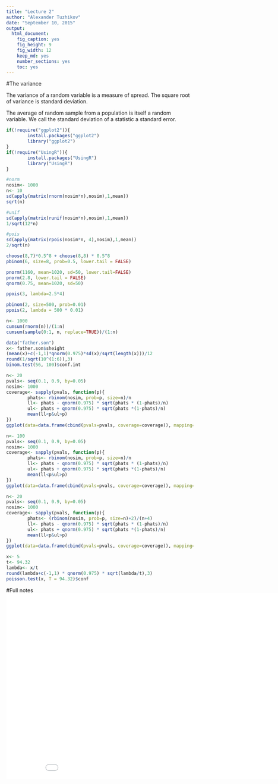 ```yaml
---
title: "Lecture 2"
author: "Alexander Tuzhikov"
date: "September 10, 2015"
output: 
  html_document: 
    fig_caption: yes
    fig_height: 9
    fig_width: 12
    keep_md: yes
    number_sections: yes
    toc: yes
---
```


#The variance

The variance of a random variable is a measure of spread. The square root of variance is standard deviation.

The average of random sample from a population is itself a random variable. We call the standard deviation of a statistic a standard error.
```r
if(!require("ggplot2")){
        install.packages("ggplot2")
        library("ggplot2")
}
if(!require("UsingR")){
        install.packages("UsingR")
        library("UsingR")
}
```

```r
#norm
nosim<- 1000
n<- 10
sd(apply(matrix(rnorm(nosim*n),nosim),1,mean))
sqrt(n)

#unif
sd(apply(matrix(runif(nosim*n),nosim),1,mean))
1/sqrt(12*n)

#pois
sd(apply(matrix(rpois(nosim*n, 4),nosim),1,mean))
2/sqrt(n)
```

```r
choose(8,7)*0.5^8 + choose(8,8) * 0.5^8
pbinom(6, size=8, prob=0.5, lower.tail = FALSE)
```

```r
pnorm(1160, mean=1020, sd=50, lower.tail=FALSE)
pnorm(2.8, lower.tail = FALSE)
qnorm(0.75, mean=1020, sd=50)
```

```r
ppois(3, lambda=2.5*4)
```
```r
pbinom(2, size=500, prob=0.01)
ppois(2, lambda = 500 * 0.01)
```
```r
n<- 1000
cumsum(rnorm(n))/(1:n)
cumsum(sample(0:1, n, replace=TRUE))/(1:n)
```

```r
data("father.son")
x<- father.son$sheight
(mean(x)+c(-1,1)*qnorm(0.975)*sd(x)/sqrt(length(x)))/12
round(1/sqrt(10^(1:6)),3)
binom.test(56, 100)$conf.int

n<- 20
pvals<- seq(0.1, 0.9, by=0.05)
nosim<- 1000
coverage<- sapply(pvals, function(p){
        phats<- rbinom(nosim, prob=p, size=n)/n
        ll<- phats - qnorm(0.975) * sqrt(phats * (1-phats)/n)
        ul<- phats + qnorm(0.975) * sqrt(phats *(1-phats)/n)
        mean(ll<p&ul>p)
})
ggplot(data=data.frame(cbind(pvals=pvals, coverage=coverage)), mapping=aes(x=pvals, y=coverage)) + geom_line() + theme_bw() + geom_hline(yintercept=0.95, color="red")+ylim(0,1)

n<- 100
pvals<- seq(0.1, 0.9, by=0.05)
nosim<- 1000
coverage<- sapply(pvals, function(p){
        phats<- rbinom(nosim, prob=p, size=n)/n
        ll<- phats - qnorm(0.975) * sqrt(phats * (1-phats)/n)
        ul<- phats + qnorm(0.975) * sqrt(phats *(1-phats)/n)
        mean(ll<p&ul>p)
})
ggplot(data=data.frame(cbind(pvals=pvals, coverage=coverage)), mapping=aes(x=pvals, y=coverage)) + geom_line() + theme_bw() + geom_hline(yintercept=0.95, color="red")+ylim(0,1)

n<- 20
pvals<- seq(0.1, 0.9, by=0.05)
nosim<- 1000
coverage<- sapply(pvals, function(p){
        phats<- (rbinom(nosim, prob=p, size=n)+2)/(n+4)
        ll<- phats - qnorm(0.975) * sqrt(phats * (1-phats)/n)
        ul<- phats + qnorm(0.975) * sqrt(phats *(1-phats)/n)
        mean(ll<p&ul>p)
})
ggplot(data=data.frame(cbind(pvals=pvals, coverage=coverage)), mapping=aes(x=pvals, y=coverage)) + geom_line() + theme_bw() + geom_hline(yintercept=0.95, color="red")+ylim(0,1)
```

```r
x<- 5
t<- 94.32
lambda<- x/t
round(lambda+c(-1,1) * qnorm(0.975) * sqrt(lambda/t),3)
poisson.test(x, T = 94.32)$conf
```
#Full notes
<embed src="lecture.2.pdf" width="900" height="500" type='application/pdf'/>
